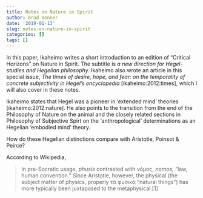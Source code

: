 ```yaml
---
title: Notes on Nature in Spirit
author: Brad Venner
date: '2019-01-13'
slug: notes-on-nature-in-spirit
categories: []
tags: []
---
```


In this paper, Ikaheimo writes a short introduction to an edition of "Critical Horizons" on Nature in Spirit.  The subtitle is *a new direction for Hegel-studies and Hegelian philosophy.*  Ikaheimo also wrote an article in this special issue, *The times of desire, hope, and fear:  on the temporality of concrete subjectivity in Hegel's encyclopedia* [ikaheimo:2012:times], which I will also cover in these notes.

Ikaheimo states that Hegel was a pioneer in 'extended mind' theories [ikaheimo:2012:nature].  He also points to the transition from the end of the Philosophy of Nature on the animal and the closely related sections in Philosophy of Subjective Spirt on the 'anthropological' determinations as an Hegelian 'embodied mind' theory.



How do these Hegelian distinctions compare with Aristotle, Poinsot & Peirce?

According to Wikipedia, 

> In pre-Socratic usage, *phusis* contrasted with νόμος, *nomos,* "law, human convention." Since Aristotle, however, the physical (the subject matter of physics, properly τὰ φυσικά "natural things") has more typically been juxtaposed to the metaphysical.[1]

